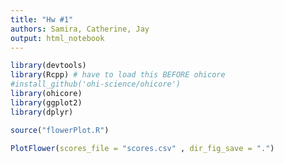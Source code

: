```yaml
---
title: "Hw #1"
authors: Samira, Catherine, Jay
output: html_notebook
---
```




```r
library(devtools)
library(Rcpp) # have to load this BEFORE ohicore
#install_github('ohi-science/ohicore')
library(ohicore)
library(ggplot2)
library(dplyr)

source("flowerPlot.R")

PlotFlower(scores_file = "scores.csv" , dir_fig_save = ".")

```

